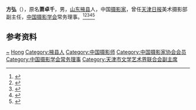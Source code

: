 {{Otheruses|other=名为方弘的其他人物|方弘}}

'''方弘'''（{{bd|1912年||2004年|8月23日|}}），原名'''萧卓千'''，男，[[山东|山东]][[掖县|掖县]]人，中国[[摄影家|摄影家]]，曾任[[天津日报|天津日报]]美术摄影部副主任，[[中国摄影学会|中国摄影学会]]常务理事。<ref>{{Cite book|title=中国当代艺术界名人录|author=中国名人研究院编; 异天, 戈德主编|publisher=社会科学文献出版社|year=1993|isbn=|location=北京|pages=}}</ref><ref>{{Cite book|title=中华当代文化名人大辞典|author=张品兴, 殷登祥, 陈有进等主编|publisher=中国广播电视出版社|year=1992|isbn=9787504315137|location=北京|pages=}}</ref><ref>{{Cite book|title=中国近现代人物别名词典|author=徐为民编|publisher=沈阳出版社|year=1993|isbn=|location=沈阳|pages=}}</ref><ref>{{Cite book|title=中国近现代文学艺术辞典|author=王广西, 周观武编撰|publisher=中州古籍出版社|year=1998|isbn=|location=郑州|pages=}}</ref><ref>{{Cite web|title=摄影家方弘逝世|url=http://news.sina.com.cn/c/2004-08-27/07563507651s.shtml|accessdate=2020-11-30|work=天津日报|archive-date=2004-11-30|archive-url=https://web.archive.org/web/20041130112640/http://news.sina.com.cn/c/2004-08-27/07563507651s.shtml|dead-url=no}}</ref>

== 参考资料 ==
{{reflist}}

{{中国人物小作品}}
{{Navboxes 
| title  = 方弘在[[中国摄影家协会|中国摄影家协会]]的职务
| list1  =
{{中国摄影学会第二届理事会}}
{{中国摄影家协会第三届理事会}}
}}

{{Authority control}}
{{DEFAULTSORT:Fang}}
[[Category:萧姓|~]]
[[Category:方姓|Hong]]
[[Category:掖县人|Category:掖县人]]
[[Category:中国摄影师|Category:中国摄影师]]
[[Category:中国摄影家协会会员|Category:中国摄影家协会会员]]
[[Category:中国摄影学会常务理事|Category:中国摄影学会常务理事]]
[[Category:天津市文学艺术界联合会副主席|Category:天津市文学艺术界联合会副主席]]